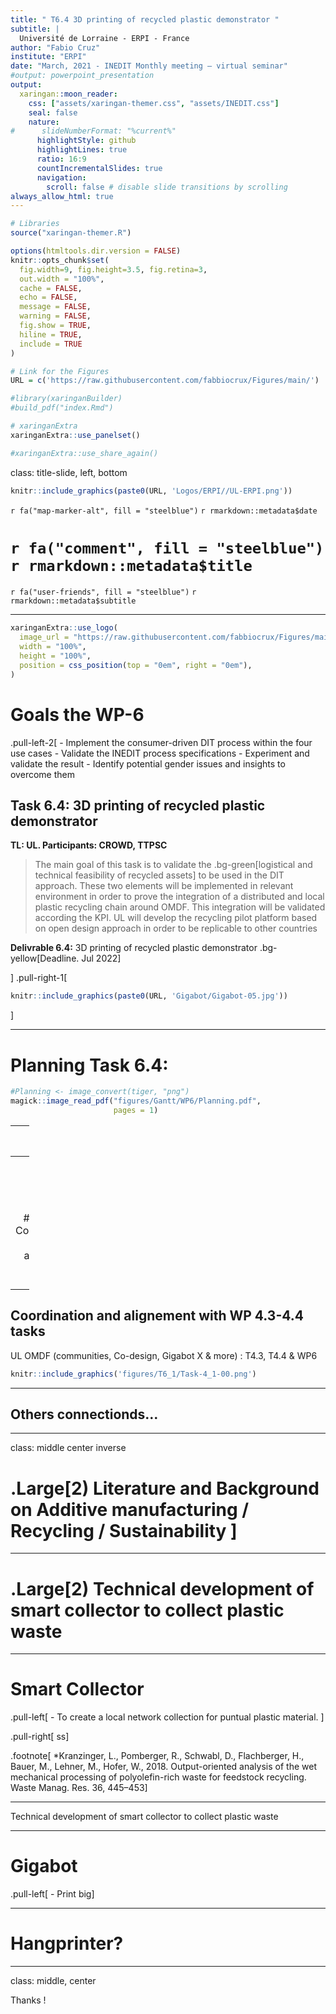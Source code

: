 ```yaml
---
title: " T6.4 3D printing of recycled plastic demonstrator "
subtitle: |
  Université de Lorraine - ERPI - France
author: "Fabio Cruz"
institute: "ERPI"
date: "March, 2021 - INEDIT Monthly meeting – virtual seminar"
#output: powerpoint_presentation
output:
  xaringan::moon_reader:
    css: ["assets/xaringan-themer.css", "assets/INEDIT.css"]
    seal: false
    nature:
#      slideNumberFormat: "%current%"
      highlightStyle: github
      highlightLines: true
      ratio: 16:9
      countIncrementalSlides: true
      navigation:
        scroll: false # disable slide transitions by scrolling
always_allow_html: true
---
```



```r
# Libraries
source("xaringan-themer.R")

options(htmltools.dir.version = FALSE)
knitr::opts_chunk$set(
  fig.width=9, fig.height=3.5, fig.retina=3,
  out.width = "100%",
  cache = FALSE,
  echo = FALSE,
  message = FALSE, 
  warning = FALSE,
  fig.show = TRUE,
  hiline = TRUE,
  include = TRUE
)

# Link for the Figures
URL = c('https://raw.githubusercontent.com/fabbiocrux/Figures/main/')

#library(xaringanBuilder)
#build_pdf("index.Rmd")

# xaringanExtra
xaringanExtra::use_panelset()

#xaringanExtra::use_share_again()
```



class: title-slide, left, bottom


```r
knitr::include_graphics(paste0(URL, 'Logos/ERPI//UL-ERPI.png'))
```


`r fa("map-marker-alt", fill = "steelblue")` `r rmarkdown::metadata$date`

# `r fa("comment", fill = "steelblue")` `r rmarkdown::metadata$title`

`r fa("user-friends", fill = "steelblue")` `r rmarkdown::metadata$subtitle`

---




```r
xaringanExtra::use_logo(
  image_url = "https://raw.githubusercontent.com/fabbiocrux/Figures/main/Inedit/background.svg",
  width = "100%",
  height = "100%",
  position = css_position(top = "0em", right = "0em"),
)

```



# Goals the WP-6

.pull-left-2[
- Implement the consumer-driven DIT process within the four use cases
- Validate the INEDIT process specifications
- Experiment and validate the result
- Identify potential gender issues and insights to overcome them

## Task 6.4: 3D printing of recycled plastic demonstrator 

**TL: UL. Participants: CROWD, TTPSC**


> The main goal of this task is to validate the .bg-green[logistical and technical feasibility of recycled assets] to be used in the DIT approach. These two elements will be implemented in relevant environment in order to prove the integration of a distributed and local plastic recycling chain around OMDF. This integration will be validated according the KPI. UL will develop the recycling pilot platform based on open design approach in order to be replicable to other countries


**Delivrable 6.4:** 3D printing of recycled plastic demonstrator .bg-yellow[Deadline. Jul 2022]

]
.pull-right-1[

```r
knitr::include_graphics(paste0(URL, 'Gigabot/Gigabot-05.jpg'))
```
]


---

# Planning Task 6.4:


```r

#Planning <- image_convert(tiger, "png")
magick::image_read_pdf("figures/Gantt/WP6/Planning.pdf",
                       pages = 1)
```

---
class: middle

# Agenda for Meeting  `r format(Sys.time(), '%d %B, %Y')`

.grey_Inedit[
1. .large.blue[**Coordination and alignement with WP 4.3-4.4**]
1. .large.blue[**Literature and Background on Additive manufacturing / Recycling / Sustainability**]
1. Printability test on Virgin material for calibration purposes
1. Iterative technical improvement of printing process
1. Definition of the scope of plastic wastes according printability 
1. Experimental research design to test quality on virgin and recycled objects
1. .large.blue[**Technical development of smart collector to collect plastic waste**]
1. Validation and consolidation of network of the local actors
1. Validation Demonstrator for INEDIT stakeholders (according KPI's?)
      ]   



---
class:  middle center inverse

# .Large[1) Coordination and alignement with WP 4.3-4.4 ]

---

## Coordination and alignement with WP 4.3-4.4 tasks

UL OMDF (communities, Co-design, Gigabot X & more) : T4.3, T4.4  & WP6 


```r
knitr::include_graphics('figures/T6_1/Task-4_1-00.png')
```

---

## Others connectionds...

---

class:  middle center inverse

# .Large[2) Literature and Background on Additive manufacturing / Recycling / Sustainability ]

---


# .Large[2) Technical development of smart collector to collect plastic waste




---

# Smart Collector

.pull-left[ 
- To create a local network collection for puntual plastic material. 
]


.pull-right[ 
ss
]


.footnote[
*Kranzinger, L., Pomberger, R., Schwabl, D., Flachberger, H., Bauer, M., Lehner, M., Hofer, W., 2018. Output-oriented analysis of the wet mechanical processing of polyolefin-rich waste for feedstock recycling. Waste Manag. Res. 36, 445–453
]


---

Technical development of smart collector to collect plastic waste

---

# Gigabot

.pull-left[ 
- Print big
]

---



# Hangprinter? 


---

class: middle, center


Thanks !





